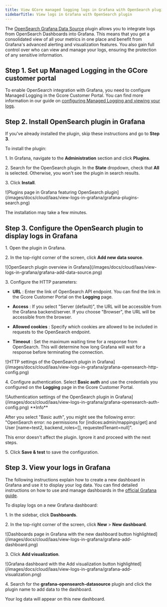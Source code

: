 ---
title: View GCore managed logging logs in Grafana with OpenSearch plugin
sidebarTitle: View logs in Grafana with OpenSearch plugin
---

The [OpenSearch Grafana Data Source](https://grafana.com/grafana/plugins/grafana-opensearch-datasource/?tab=overview) plugin allows you to integrate logs from OpenSearch Dashboards into Grafana. This means that you get a consolidated view of all your metrics in one place and benefit from Grafana's advanced alerting and visualization features. You also gain full control over who can view and manage your logs, ensuring the protection of any sensitive information.

## Step 1. Set up Managed Logging in the GCore customer portal

To enable OpenSearch integration with Grafana, you need to configure Managed Logging in the Gcore Customer Portal. You can find more information in our guide on [configuring Managed Logging and viewing your logs](/cloud/logging-as-a-service/configure-logging-and-view-your-logs).

## Step 2. Install OpenSearch plugin in Grafana

If you've already installed the plugin, skip these instructions and go to **Step 3**.

To install the plugin:

1\. In Grafana, navigate to the **Administration** section and click **Plugins**.

2\. Search for the OpenSearch plugin. In the **State** dropdown, check that **All** is selected. Otherwise, you won't see the plugin in search results.

3\. Click **Install**.


<Frame>![Plugins page in Grafana featuring OpenSearch plugin](/images/docs/cloud/laas/view-logs-in-grafana/grafana-plugins-search.png)</Frame>



The installation may take a few minutes. 

## Step 3. Configure the OpenSearch plugin to display logs in Grafana

1\. Open the plugin in Grafana.

2\. In the top-right corner of the screen, click **Add new data source**. 


<Frame>![OpenSearch plugin overview in Grafana](/images/docs/cloud/laas/view-logs-in-grafana/grafana-add-data-source.png)</Frame>



3\. Configure the HTTP parameters:

  * **URL** : Enter the link of OpenSearch API endpoint. You can find the link in the Gcore Customer Portal on the **Logging** page.

  * **Access** : If you select "Server (default)", the URL will be accessible from the Grafana backend/server. If you choose "Browser", the URL will be accessible from the browser.

  * **Allowed cookies** : Specify which cookies are allowed to be included in requests to the OpenSearch endpoint.

  * **Timeout** : Set the maximum waiting time for a response from OpenSearch. This will determine how long Grafana will wait for a response before terminating the connection.



<Frame>![HTTP settings of the OpenSearch plugin in Grafana](/images/docs/cloud/laas/view-logs-in-grafana/grafana-opensearch-http-config.png)</Frame>



4\. Configure authentication. Select **Basic auth** and use the credentials you configured on the **Logging** page in the Gcore Customer Portal.


<Frame>![Authentication settings of the OpenSearch plugin in Grafana](/images/docs/cloud/laas/view-logs-in-grafana/grafana-opensearch-auth-config.png)</Frame>

 <Info>
**Info**

After you select "Basic auth", you might see the following error: "OpenSearch error: no permissions for [indices:admin/mappings/get] and User [name=test2, backend_roles=[], requestedTenant=null]". 

This error doesn't affect the plugin. Ignore it and proceed with the next steps.
</Info>

5\. Click **Save & test** to save the configuration. 

## Step 3. View your logs in Grafana

The following instructions explain how to create a new dashboard in Grafana and use it to display your log data. You can find detailed instructions on how to use and manage dashboards in the [official Grafana guide](https://grafana.com/docs/grafana/latest/dashboards/).

To display logs on a new Grafana dashboard:

1\. In the sidebar, click **Dashboards**. 

2\. In the top-right corner of the screen, click **New** > **New dashboard**.


<Frame>![Dashboards page in Grafana with the new dashboard button highlighted](/images/docs/cloud/laas/view-logs-in-grafana/grafana-add-dashboard.png)</Frame>



3\. Click **Add visualization**.


<Frame>![Grafana dashboard with the Add visualization button highlighted](/images/docs/cloud/laas/view-logs-in-grafana/grafana-add-visualization.png)</Frame>



4\. Search for the **grafana-opensearch-datasource** plugin and click the plugin name to add data to the dashboard.

Your log data will appear on this new dashboard.
